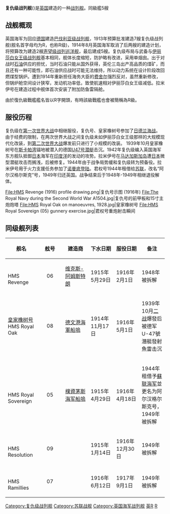 {{Unreferenced|time=2021-12-29T08:07:58+00:00}}
{{NoteTA
|G1=PoliticiansUK
|G2=UK Places
|G3=People
}}
{{軍艦模板
|名稱= 复仇级 [[File:Naval_Ensign_of_the_United_Kingdom.svg|30px]]<br /><small>Revenge class</small>
|圖片= [[File:HMS_Royal_Oak_(08).jpg|300px]]
|照片說明=复仇级戰艦皇家橡树号
|艦種= [[戰艦|戰艦]]
|艦名= 
|前型= [[伊丽莎白女王级战列舰|伊丽莎白女王级]]
|次型= [[納爾遜级战列舰|納爾遜级]]
|同型= [[复仇号战列舰|复仇号]]、[[皇家橡树号战列舰|皇家橡树号]]、[[君权号战列舰|君权号]]、[[决心号战列舰|决心号]]、[[拉米伊号战列舰|拉米伊号]]
|竣工= 
|結局= 皇家橡树号沉沒<br/>其他复仇级解体
|基準= 28150吨
|滿載= 31500吨<br/>'''改装后'''<br/>33500吨
|長度= 190.3米
|闊度= 27米<br/>'''改装后'''<br/>31.2米
|吃水= 9.2米
|引擎= 18台锅炉
|出力= 40000马力
|極速= 21.5节
|續航= 7500海里/12.5节，2400海里/21节
|乘員= 940人
|艦載機=
|裝備= 8门双联装15英寸/42倍口径主炮<br/>14门6英寸/45倍口径副炮<br/>2门76毫米炮<br/>水下533毫米鱼雷发射管4<br/>'''第二次世界大战期间加装'''<br/>8聯裝40毫米[[QF_2磅速射艦炮|2磅砰砰炮]]<br/>20毫米高射炮．
|裝甲= 侧舷装甲带(最大)13英寸<br/>主甲板3-1英寸<br/>炮塔(正面)13英寸<br/>炮座10英寸<br/>司令塔11英寸
}}

'''复仇级战列舰'''({{lang-en|''Revenge''-class battleship}})是[[英国|英国]]建造的一种[[战列舰|战列舰]]。同級艦5艘

== 战舰概观 ==
英国海军为回应[[德国|德国]]建造[[巴伐利亚级战列舰|巴伐利亚级战列舰]]，1913年预算批准建造7艘复仇级战列舰(舰名首字母均为R，也称R级)，1914年8月英国海军取消了后两艘的建造计划，将预算改为建造2艘[[声望级战列巡洋舰|声望级战列巡洋舰]]，最后建成5艘。复仇级布局与武备与[[伊丽莎白女王级战列舰|伊丽莎白女王级战列舰]]基本相同，舰体长度缩短，防护略有改进，采用单烟囱。出于对战时[[石油|石油]]供应的担忧，当时石油只能从国外获得，英伦三岛出产高品质的煤矿，而且还有一种可能性，即石油供应战时可能无法维持，所以动力系统在设计阶段改回燃煤型锅炉。遭到1914年重新担任海务大臣的[[約翰·阿巴斯諾特·費舍爾|费舍尔]]强烈反对，虽然重新修改，但锅炉舱空间设计狭窄，发动机功率低，致使航速相对伊丽莎白女王级减低。拉米伊号在建造过程中舰体首次安装了附加防鱼雷隔舱。

由於復仇級戰艦艦名皆以R字開頭，有時該級戰艦也會被簡稱為R級。

== 服役历程 ==
复仇级在[[第一次世界大战|第一次世界大战]]中相继服役，复仇号、皇家橡树号参加了[[日德兰海战|日德兰海战]]。
由于经费的限制，在两次世界大战之间复仇级未如伊丽莎白女王级那样的大规模现代化改装，到[[第二次世界大战|第二次世界大战]]爆发前只进行了小规模的改装。
1939年10月皇家橡树号在[[斯卡帕湾|斯卡帕湾]]锚地被潜入的德国[[U-47号潜艇_(1938年)|U47号]][[潜艇|潜艇]]击沉。1942年复仇级编入英国海军东方舰队抵御[[日本|日本]]海军在[[印度洋|印度洋]]的发动的攻势。拉米伊号在[[马达加斯加岛|马达加斯加岛]]遭[[日本|日本]]微型潜艇攻击而搁浅，后被修复。1944年由于战争局势缓和复仇级转为预备役。拉米伊号用于火力支援任务参加了[[诺曼底登陆|诺曼底登陆]]。君权号1944年租借给[[苏联|苏联]]，改名“阿尔汉格尔斯克”号，1949年归还英国。战争结束后于1948年-1949年相继退役解体。
<gallery>
File:HMS Revenge (1916) profile drawing.png|复仇号示图 (1916年)
File:The Royal Navy during the Second World War A1504.jpg|复仇号的前甲板和15寸主炮炮塔
File:HMS Royal Oak on manoeuvres, 1928.jpg|皇家橡树号
File:HMS Royal Sovereign (05) gunnery exercise.jpg|君权号重炮射击瞬间
</gallery>

==同级舰列表==
{| class=wikitable
|-
!width=20%|舰名  !!舷号  !!建造商 !! 下水日期 !!服役日期  !!备注
|-
|{{link-en|复仇号战列舰|HMS Revenge (06)|复仇号}}<br>HMS Revenge  || <center>06  ||[[维克斯-阿姆斯特朗公司|维克斯-阿姆斯特朗]]    ||1915年5月29日  ||1916年2月1日   ||1948年被拆解
|-
|[[皇家橡树号战列舰|皇家橡树号]]<br>HMS Royal Oak  ||<center>08 ||[[德文港海军基地|德文港海軍船塢]] ||1914年11月17日  ||1916年5月1日  ||1939年10月[[二战|二战]]爆發后被德军U-47號潛艇發射魚雷击沉
|-
|{{link-en|君权号战列舰|HMS Royal Sovereign (05)|君权号}}<br>HMS Royal Sovereign ||<center>05  ||[[樸資茅斯海军基地|樸資茅斯海军船塢]] || 1915年4月29日  ||1916年4月18日  || 1944年租借予[[蘇联海军|蘇联海军]]並更名为阿尔汉格尔斯克号，1949年被拆解
|-
|{{link-en|決心号战列舰|HMS Resolution (09)|決心号}}<br>HMS Resolution ||<center>09  ||{{tsl|en|Palmers Shipbuilding and Iron Company|Palmers Shipbuilding}}  ||1915年1月14日  ||1916年12月30日  ||1949年被拆解
|-
|{{link-en|拉米伊号战列舰|HMS Ramillies (07)|拉米伊号}}<br>HMS Ramillies ||<center>07 ||{{tsl|en|William Beardmore and Company|W. Beardmore}} ||1916年6月12日  ||1917年9月1日 ||1949年被拆解
|}

{{commonscat|Revenge class battleship}}

{{一戰英國海軍艦船}}
{{二戰英國海軍艦船}}
{{英國海軍戰艦}}{{俄羅斯帝國/蘇聯/俄羅斯海軍戰艦和戰鬥巡洋艦}}
[[Category:复仇级战列舰|Category:复仇级战列舰]]
[[Category:苏联战舰|Category:苏联战舰]]
[[Category:英国海军战列舰|Category:英国海军战列舰]]
[[Category:戰艦等級|英R]]
[[Category:英国海军舰级|R]]